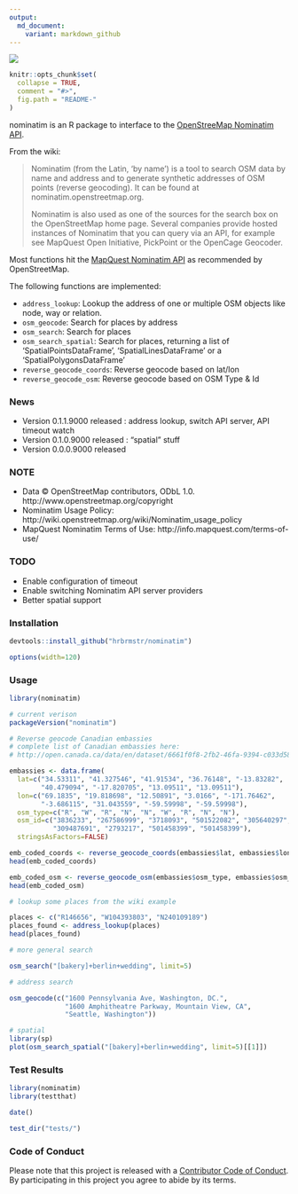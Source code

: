 ```yaml
---
output:
  md_document:
    variant: markdown_github
---
```


![](nominatim.png)

<!-- README.md is generated from README.Rmd. Please edit that file -->

```r
knitr::opts_chunk$set(
  collapse = TRUE,
  comment = "#>",
  fig.path = "README-"
)
```

nominatim is an R package to interface to the [OpenStreeMap Nominatim API](http://wiki.openstreetmap.org/wiki/Nominatim).

From the wiki:

>Nominatim (from the Latin, 'by name') is a tool to search OSM data by name and address and to generate synthetic addresses of OSM points (reverse geocoding). It can be found at nominatim.openstreetmap.org.
>
>Nominatim is also used as one of the sources for the search box on the OpenStreetMap home page. Several companies provide hosted instances of Nominatim that you can query via an API, for example see MapQuest Open Initiative, PickPoint or the OpenCage Geocoder.

Most functions hit the [MapQuest Nominatim API](http://open.mapquestapi.com/nominatim/) as recommended by OpenStreetMap.

The following functions are implemented:

- `address_lookup`:	Lookup the address of one or multiple OSM objects like node, way or relation.
- `osm_geocode`:	Search for places by address
- `osm_search`:	Search for places
- `osm_search_spatial`:	Search for places, returning a list of 'SpatialPointsDataFrame', 'SpatialLinesDataFrame' or a 'SpatialPolygonsDataFrame'
- `reverse_geocode_coords`:	Reverse geocode based on lat/lon
- `reverse_geocode_osm`:	Reverse geocode based on OSM Type & Id

### News

- Version 0.1.1.9000 released : address lookup, switch API server, API timeout watch
- Version 0.1.0.9000 released : "spatial" stuff
- Version 0.0.0.9000 released

### NOTE

- Data &copy; OpenStreetMap contributors, ODbL 1.0. http://www.openstreetmap.org/copyright
- Nominatim Usage Policy: http://wiki.openstreetmap.org/wiki/Nominatim_usage_policy
- MapQuest Nominatim Terms of Use: http://info.mapquest.com/terms-of-use/

### TODO

- Enable configuration of timeout
- Enable switching Nominatim API server providers
- Better spatial support

### Installation

```r
devtools::install_github("hrbrmstr/nominatim")
```

```r
options(width=120)
```

### Usage

```r
library(nominatim)

# current verison
packageVersion("nominatim")

# Reverse geocode Canadian embassies
# complete list of Canadian embassies here:
# http://open.canada.ca/data/en/dataset/6661f0f8-2fb2-46fa-9394-c033d581d531

embassies <- data.frame(
  lat=c("34.53311", "41.327546", "41.91534", "36.76148", "-13.83282",
        "40.479094", "-17.820705", "13.09511", "13.09511"),
  lon=c("69.1835", "19.818698", "12.50891", "3.0166", "-171.76462",
        "-3.686115", "31.043559", "-59.59998", "-59.59998"),
  osm_type=c("R", "W", "R", "N", "N", "W", "R", "N", "N"),
  osm_id=c("3836233", "267586999", "3718093", "501522082", "305640297",
           "309487691", "2793217", "501458399", "501458399"),
  stringsAsFactors=FALSE)

emb_coded_coords <- reverse_geocode_coords(embassies$lat, embassies$lon)
head(emb_coded_coords)

emb_coded_osm <- reverse_geocode_osm(embassies$osm_type, embassies$osm_id)
head(emb_coded_osm)

# lookup some places from the wiki example

places <- c("R146656", "W104393803", "N240109189")
places_found <- address_lookup(places)
head(places_found)

# more general search

osm_search("[bakery]+berlin+wedding", limit=5)

# address search

osm_geocode(c("1600 Pennsylvania Ave, Washington, DC.",
              "1600 Amphitheatre Parkway, Mountain View, CA",
              "Seattle, Washington"))

# spatial
library(sp)
plot(osm_search_spatial("[bakery]+berlin+wedding", limit=5)[[1]])

```

### Test Results

```r
library(nominatim)
library(testthat)

date()

test_dir("tests/")
```

### Code of Conduct

Please note that this project is released with a [Contributor Code of Conduct](CONDUCT.md). 
By participating in this project you agree to abide by its terms.
